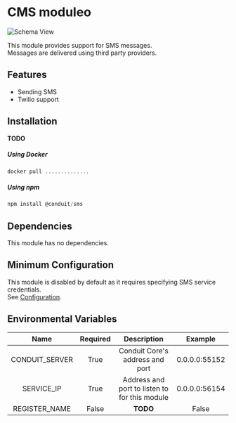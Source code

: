 # CMS moduleo

![Schema View](/img/modules/sms/admin/send_sms.png)

This module provides support for SMS messages.<br />
Messages are delivered using third party providers.

## Features

- Sending SMS
- Twilio support

## Installation

**TODO**

##### Using Docker

```jsx
docker pull ..............
```

##### Using npm

```jsx
npm install @conduit/sms
```

## Dependencies

This module has no dependencies.

## Minimum Configuration

This module is disabled by default as it requires specifying SMS service credentials.<br />
See [Configuration](config.mdx).

## Environmental Variables

|  Name          | Required |  Description                                  |  Example      |
| :------------: | :------: | :-------------------------------------------: | :-----------: |
| CONDUIT_SERVER |  True    | Conduit Core's address and port               | 0.0.0.0:55152 |
| SERVICE_IP     |  True    | Address and port to listen to for this module | 0.0.0.0:56154 |
| REGISTER_NAME  |  False   |   **TODO**                                    | False         |
